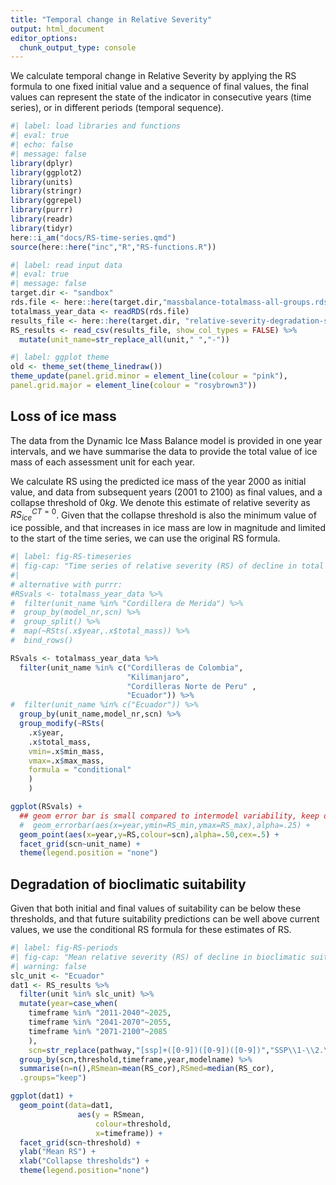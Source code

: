 ```yaml
---
title: "Temporal change in Relative Severity"
output: html_document
editor_options: 
  chunk_output_type: console
---
```



We calculate temporal change in Relative Severity by applying the RS formula to one fixed initial value and a sequence of final values, the final values can represent the state of the indicator in consecutive years (time series), or in different periods (temporal sequence). 

```r
#| label: load libraries and functions
#| eval: true
#| echo: false
#| message: false
library(dplyr)
library(ggplot2)
library(units)
library(stringr)
library(ggrepel)
library(purrr)
library(readr)
library(tidyr)
here::i_am("docs/RS-time-series.qmd")
source(here::here("inc","R","RS-functions.R"))
```

```r
#| label: read input data 
#| eval: true
#| message: false
target.dir <- "sandbox"
rds.file <- here::here(target.dir,"massbalance-totalmass-all-groups.rds")
totalmass_year_data <- readRDS(rds.file)
results_file <- here::here(target.dir, "relative-severity-degradation-suitability-all-tropical-glaciers.csv")
RS_results <- read_csv(results_file, show_col_types = FALSE) %>%
  mutate(unit_name=str_replace_all(unit," ","-"))
```

```r
#| label: ggplot theme
old <- theme_set(theme_linedraw())
theme_update(panel.grid.minor = element_line(colour = "pink"),
panel.grid.major = element_line(colour = "rosybrown3"))
```

## Loss of ice mass

The data from the Dynamic Ice Mass Balance model is provided in one year intervals, and we have summarise the data to provide the total value of ice mass of each assessment unit for each year.

We calculate RS using the predicted ice mass of the year 2000 as initial value, and data from subsequent years (2001 to 2100) as final values, and a collapse threshold of $0 kg$. We denote this estimate of relative severity as $RS_{ice}^{CT=0}$. Given that the collapse threshold is also the minimum value of ice possible, and that increases in ice mass are low in magnitude and limited to the start of the time series, we can use the original RS formula.

```r
#| label: fig-RS-timeseries
#| fig-cap: "Time series of relative severity (RS) of decline in total ice mass for different assessment units (columns) and three future scenarios (rows) based on a collapse threshold of $0 kg$ of ice. The points represents values calculated for 12 different global circulation models."
#| 
# alternative with purrr:
#RSvals <- totalmass_year_data %>% 
#  filter(unit_name %in% "Cordillera de Merida") %>%
#  group_by(model_nr,scn) %>% 
#  group_split() %>%
#  map(~RSts(.x$year,.x$total_mass)) %>% 
#  bind_rows()

RSvals <- totalmass_year_data %>% 
  filter(unit_name %in% c("Cordilleras de Colombia",
                          "Kilimanjaro", 
                          "Cordilleras Norte de Peru" ,
                          "Ecuador")) %>%
#  filter(unit_name %in% c("Ecuador")) %>%
  group_by(unit_name,model_nr,scn) %>% 
  group_modify(~RSts(
    .x$year,
    .x$total_mass,
    vmin=.x$min_mass,
    vmax=.x$max_mass,
    formula = "conditional"
    )
    ) 

ggplot(RSvals) +
  ## geom error bar is small compared to intermodel variability, keep out of the plot
  #  geom_errorbar(aes(x=year,ymin=RS_min,ymax=RS_max),alpha=.25) +
  geom_point(aes(x=year,y=RS,colour=scn),alpha=.50,cex=.5) +
  facet_grid(scn~unit_name) +
  theme(legend.position = "none")

```

## Degradation of bioclimatic suitability



  Given that both initial and final values of suitability can be below these thresholds, and that future suitability predictions can be well above current values, we use the conditional RS formula for these estimates of RS.


```r
#| label: fig-RS-periods
#| fig-cap: "Mean relative severity (RS) of decline in bioclimatic suitability for the assessment unit of the T.G.E. of Ecuador for five global circulation models (points), and three different timeframes (columns), future scenarios (rows) and collapse thresholds (x axis) based on threshold of the confusion matrix ( $acc$: maximum accuracy, $ess$: equal sensitivity and specificity, and $ppv$: Positive predictive value)."
#| warning: false
slc_unit <- "Ecuador"
dat1 <- RS_results %>% 
  filter(unit %in% slc_unit) %>% 
  mutate(year=case_when(
    timeframe %in% "2011-2040"~2025,
    timeframe %in% "2041-2070"~2055,
    timeframe %in% "2071-2100"~2085
    ),
    scn=str_replace(pathway,"[ssp]+([0-9])([0-9])([0-9])","SSP\\1-\\2.\\3"),) %>%
  group_by(scn,threshold,timeframe,year,modelname) %>%
  summarise(n=n(),RSmean=mean(RS_cor),RSmed=median(RS_cor),
  .groups="keep")

ggplot(dat1) +
  geom_point(data=dat1,
               aes(y = RSmean, 
                   colour=threshold, 
                   x=timeframe)) + 
  facet_grid(scn~threshold) +
  ylab("Mean RS") +
  xlab("Collapse thresholds") +
  theme(legend.position="none")
```
